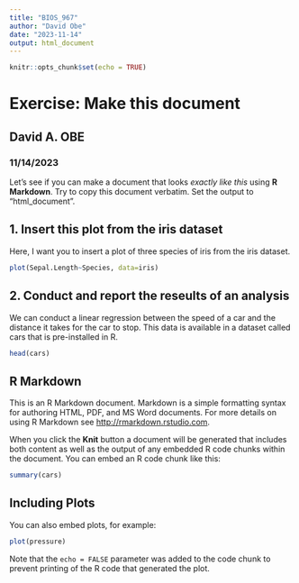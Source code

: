 ```yaml
---
title: "BIOS_967"
author: "David Obe"
date: "2023-11-14"
output: html_document
---
```


```r
knitr::opts_chunk$set(echo = TRUE)
```
# Exercise: Make this document
## David A. OBE
### 11/14/2023
Let's see if you can make a document that looks *exactly like this* using **R Markdown**. Try to copy this document verbatim. Set the output to "html_document".

## 1. Insert this plot from the iris dataset
Here, I want you to insert a plot of three species of iris from the iris dataset.
```r
plot(Sepal.Length~Species, data=iris)
```
## 2. Conduct and report the reseults of an analysis
We can conduct a linear regression between the speed of a car and the distance it takes for the car to stop. This data is available in a dataset called cars that is pre-installed in R.
```r
head(cars)
```
## R Markdown

This is an R Markdown document. Markdown is a simple formatting syntax for authoring HTML, PDF, and MS Word documents. For more details on using R Markdown see <http://rmarkdown.rstudio.com>.

When you click the **Knit** button a document will be generated that includes both content as well as the output of any embedded R code chunks within the document. You can embed an R code chunk like this:

```r
summary(cars)
```

## Including Plots

You can also embed plots, for example:

```r
plot(pressure)
```

Note that the `echo = FALSE` parameter was added to the code chunk to prevent printing of the R code that generated the plot.
